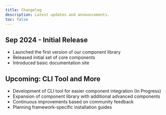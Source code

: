 ```yaml
---
title: Changelog
description: Latest updates and announcements.
toc: false
---
```


## Sep 2024 - Initial Release

- Launched the first version of our component library
- Released initial set of core components
- Introduced basic documentation site

## Upcoming: CLI Tool and More

- Development of CLI tool for easier component integration (In Progress)
- Expansion of component library with additional advanced components
- Continuous improvements based on community feedback
- Planning framework-specific installation guides
